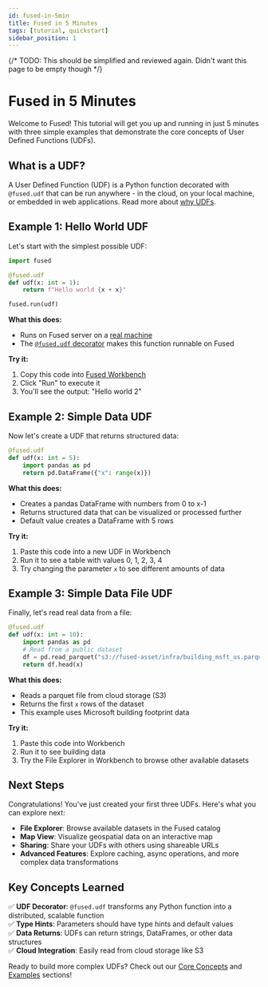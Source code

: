 ```yaml
---
id: fused-in-5min
title: Fused in 5 Minutes
tags: [tutorial, quickstart]
sidebar_position: 1
---
```


{/* TODO: This should be simplified and reviewed again. Didn't want this page to be empty though */}

# Fused in 5 Minutes

Welcome to Fused! This tutorial will get you up and running in just 5 minutes with three simple examples that demonstrate the core concepts of User Defined Functions (UDFs).

## What is a UDF?

A User Defined Function (UDF) is a Python function decorated with `@fused.udf` that can be run anywhere - in the cloud, on your local machine, or embedded in web applications. Read more about [why UDFs](/core-concepts/why/).

## Example 1: Hello World UDF

Let's start with the simplest possible UDF:

```python
import fused

@fused.udf
def udf(x: int = 1):
    return f"Hello world {x + x}"

fused.run(udf)
```

**What this does:**
- Runs on Fused server on a [real machine](/core-concepts/run-udfs/run-small-udfs/)
- The [`@fused.udf` decorator](/python-sdk/top-level-functions/#fusedudf) makes this function runnable on Fused

**Try it:**
1. Copy this code into [Fused Workbench](https://www.fused.io/workbench)
2. Click "Run" to execute it
3. You'll see the output: "Hello world 2"

## Example 2: Simple Data UDF

Now let's create a UDF that returns structured data:

```python
@fused.udf
def udf(x: int = 5):
    import pandas as pd
    return pd.DataFrame({"x": range(x)})
```

**What this does:**
- Creates a pandas DataFrame with numbers from 0 to x-1
- Returns structured data that can be visualized or processed further
- Default value creates a DataFrame with 5 rows

**Try it:**
1. Paste this code into a new UDF in Workbench
2. Run it to see a table with values 0, 1, 2, 3, 4
3. Try changing the parameter `x` to see different amounts of data

## Example 3: Simple Data File UDF

Finally, let's read real data from a file:

```python
@fused.udf
def udf(x: int = 10):
    import pandas as pd
    # Read from a public dataset
    df = pd.read_parquet("s3://fused-asset/infra/building_msft_us.parquet")
    return df.head(x)
```

**What this does:**
- Reads a parquet file from cloud storage (S3)
- Returns the first `x` rows of the dataset
- This example uses Microsoft building footprint data

**Try it:**
1. Paste this code into Workbench
2. Run it to see building data
3. Try the File Explorer in Workbench to browse other available datasets

## Next Steps

Congratulations! You've just created your first three UDFs. Here's what you can explore next:

- **File Explorer**: Browse available datasets in the Fused catalog
- **Map View**: Visualize geospatial data on an interactive map
- **Sharing**: Share your UDFs with others using shareable URLs
- **Advanced Features**: Explore caching, async operations, and more complex data transformations

## Key Concepts Learned

✅ **UDF Decorator**: `@fused.udf` transforms any Python function into a distributed, scalable function  
✅ **Type Hints**: Parameters should have type hints and default values  
✅ **Data Returns**: UDFs can return strings, DataFrames, or other data structures  
✅ **Cloud Integration**: Easily read from cloud storage like S3  

Ready to build more complex UDFs? Check out our [Core Concepts](/core-concepts) and [Examples](/examples) sections!


